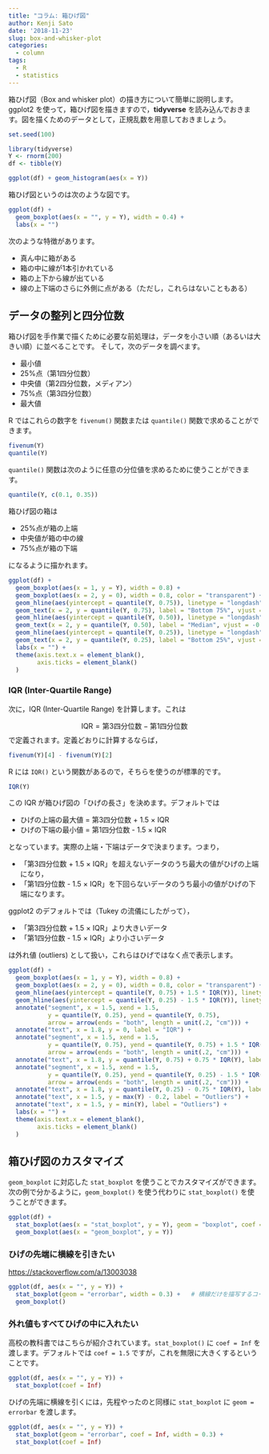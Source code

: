 ```yaml
---
title: "コラム: 箱ひげ図"
author: Kenji Sato
date: '2018-11-23'
slug: box-and-whisker-plot
categories: 
  - column
tags:
  - R
  - statistics
---
```


箱ひげ図（Box and whisker plot）の描き方について簡単に説明します。ggplot2 を使って，箱ひげ図を描きますので，**tidyverse** を読み込んでおきます。図を描くためのデータとして，正規乱数を用意しておきましょう。

```r
set.seed(100)
```

```r
library(tidyverse)
Y <- rnorm(200)
df <- tibble(Y)

ggplot(df) + geom_histogram(aes(x = Y))
```

箱ひげ図というのは次のような図です。

```r
ggplot(df) + 
  geom_boxplot(aes(x = "", y = Y), width = 0.4) + 
  labs(x = "") 
```

次のような特徴があります。

- 真ん中に箱がある
- 箱の中に線が1本引かれている
- 箱の上下から線が出ている
- 線の上下端のさらに外側に点がある（ただし，これらはないこともある）

## データの整列と四分位数

箱ひげ図を手作業で描くために必要な前処理は，データを小さい順（あるいは大きい順）に並べることです。
そして，次のデータを調べます。

- 最小値
- 25%点（第1四分位数）
- 中央値（第2四分位数，メディアン）
- 75%点（第3四分位数）
- 最大値

R ではこれらの数字を `fivenum()` 関数または `quantile()` 関数で求めることができます。

```r
fivenum(Y)
quantile(Y)
```

`quantile()` 関数は次のように任意の分位値を求めるために使うことができます。

```r
quantile(Y, c(0.1, 0.35))
```


箱ひげ図の箱は

- 25%点が箱の上端
- 中央値が箱の中の線
- 75%点が箱の下端

になるように描かれます。


```r
ggplot(df) + 
  geom_boxplot(aes(x = 1, y = Y), width = 0.8) + 
  geom_boxplot(aes(x = 2, y = 0), width = 0.8, color = "transparent") + 
  geom_hline(aes(yintercept = quantile(Y, 0.75)), linetype = "longdash") + 
  geom_text(x = 2, y = quantile(Y, 0.75), label = "Bottom 75%", vjust = -0.9) +
  geom_hline(aes(yintercept = quantile(Y, 0.50)), linetype = "longdash") + 
  geom_text(x = 2, y = quantile(Y, 0.50), label = "Median", vjust = -0.9) +
  geom_hline(aes(yintercept = quantile(Y, 0.25)), linetype = "longdash") + 
  geom_text(x = 2, y = quantile(Y, 0.25), label = "Bottom 25%", vjust = 1.2) +
  labs(x = "") +
  theme(axis.text.x = element_blank(),
        axis.ticks = element_blank()
  )
```


### IQR (Inter-Quartile Range)

次に，IQR (Inter-Quartile Range) を計算します。これは

$$
\text{IQR} = \text{第3四分位数} - \text{第1四分位数}
$$
で定義されます。定義どおりに計算するならば，

```r
fivenum(Y)[4] - fivenum(Y)[2]
```

R には `IQR()` という関数があるので，そちらを使うのが標準的です。

```r
IQR(Y)
```


この IQR が箱ひげ図の「ひげの長さ」を決めます。デフォルトでは

- ひげの上端の最大値 = 第3四分位数 + 1.5 × IQR
- ひげの下端の最小値 = 第1四分位数 - 1.5 × IQR

となっています。実際の上端・下端はデータで決まります。つまり，

- 「第3四分位数 + 1.5 × IQR」を超えないデータのうち最大の値がひげの上端になり，
- 「第1四分位数 - 1.5 × IQR」を下回らないデータのうち最小の値がひげの下端になります。

ggplot2 のデフォルトでは（Tukey の流儀にしたがって），

- 「第3四分位数 + 1.5 × IQR」より大きいデータ
- 「第1四分位数 - 1.5 × IQR」より小さいデータ

は外れ値 (outliers) として扱い，これらはひげではなく点で表示します。


```r
ggplot(df) + 
  geom_boxplot(aes(x = 1, y = Y), width = 0.8) + 
  geom_boxplot(aes(x = 2, y = 0), width = 0.8, color = "transparent") + 
  geom_hline(aes(yintercept = quantile(Y, 0.75) + 1.5 * IQR(Y)), linetype = "longdash") + 
  geom_hline(aes(yintercept = quantile(Y, 0.25) - 1.5 * IQR(Y)), linetype = "longdash") + 
  annotate("segment", x = 1.5, xend = 1.5, 
           y = quantile(Y, 0.25), yend = quantile(Y, 0.75), 
           arrow = arrow(ends = "both", length = unit(.2, "cm"))) + 
  annotate("text", x = 1.8, y = 0, label = "IQR") +
  annotate("segment", x = 1.5, xend = 1.5, 
           y = quantile(Y, 0.75), yend = quantile(Y, 0.75) + 1.5 * IQR(Y), 
           arrow = arrow(ends = "both", length = unit(.2, "cm"))) + 
  annotate("text", x = 1.8, y = quantile(Y, 0.75) + 0.75 * IQR(Y), label = "1.5 * IQR") +
  annotate("segment", x = 1.5, xend = 1.5, 
           y = quantile(Y, 0.25), yend = quantile(Y, 0.25) - 1.5 * IQR(Y), 
           arrow = arrow(ends = "both", length = unit(.2, "cm"))) + 
  annotate("text", x = 1.8, y = quantile(Y, 0.25) - 0.75 * IQR(Y), label = "1.5 * IQR") +
  annotate("text", x = 1.5, y = max(Y) - 0.2, label = "Outliers") +
  annotate("text", x = 1.5, y = min(Y), label = "Outliers") +
  labs(x = "") +
  theme(axis.text.x = element_blank(),
        axis.ticks = element_blank()
  )
```


## 箱ひげ図のカスタマイズ {#customize-boxplot}

`geom_boxplot` に対応した `stat_boxplot` を使うことでカスタマイズができます。次の例で分かるように，`geom_boxplot()` を使う代わりに `stat_boxplot()` を使うことができます。

```r
ggplot(df) + 
  stat_boxplot(aes(x = "stat_boxplot", y = Y), geom = "boxplot", coef = 1.5) + 
  geom_boxplot(aes(x = "geom_boxplot", y = Y)) 
```

### ひげの先端に横線を引きたい {#whisker-ends}

<https://stackoverflow.com/a/13003038>

```r
ggplot(df, aes(x = "", y = Y)) + 
  stat_boxplot(geom = "errorbar", width = 0.3) +   # 横線だけを描写するコード
  geom_boxplot() 
```


### 外れ値もすべてひげの中に入れたい {#no-outliers}

高校の教科書ではこちらが紹介されています。`stat_boxplot()` に `coef = Inf` を渡します。デフォルトでは `coef = 1.5` ですが，これを無限に大きくするということです。

```r
ggplot(df, aes(x = "", y = Y)) + 
  stat_boxplot(coef = Inf)
```


ひげの先端に横線を引くには，先程やったのと同様に `stat_boxplot` に `geom = errorbar` を渡します。

```r
ggplot(df, aes(x = "", y = Y)) + 
  stat_boxplot(geom = "errorbar", coef = Inf, width = 0.3) +
  stat_boxplot(coef = Inf)
```
  


